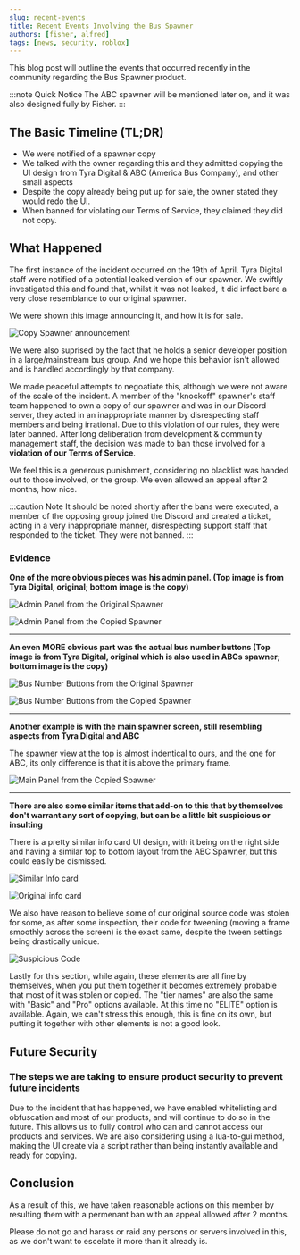 ```yaml
---
slug: recent-events
title: Recent Events Involving the Bus Spawner
authors: [fisher, alfred]
tags: [news, security, roblox]
---
```


This blog post will outline the events that occurred recently in the community regarding the Bus Spawner product.

:::note Quick Notice
The ABC spawner will be mentioned later on, and it was also designed fully by Fisher.
:::

## The Basic Timeline (TL;DR)

- We were notified of a spawner copy
- We talked with the owner regarding this and they admitted copying the UI design from Tyra Digital & ABC (America Bus Company), and other small aspects
- Despite the copy already being put up for sale, the owner stated they would redo the UI.
- When banned for violating our Terms of Service, they claimed they did not copy.

## What Happened

The first instance of the incident occurred on the 19th of April. Tyra Digital staff were notified of a potential leaked version of our spawner.
We swiftly investigated this and found that, whilst it was not leaked, it did infact bare a very close resemblance to our original spawner.

We were shown this image announcing it, and how it is for sale.

![Copy Spawner announcement](/img/blog/2022-04-21-recent-events/copy_sales_announcement.png)

We were also suprised by the fact that he holds a senior developer position in a large/mainstream bus group.
And we hope this behavior isn't allowed and is handled accordingly by that company.

We made peaceful attempts to negoatiate this, although we were not aware of the scale of the incident.
A member of the "knockoff" spawner's staff team happened to own a copy of our spawner and was in our Discord server, they acted in an inappropriate manner by
disrespecting staff members and being irrational. Due to this violation of our rules, they were later banned.
After long deliberation from development & community management staff, the decision was made to ban those involved for a **violation of our Terms of Service**.

We feel this is a generous punishment, considering no blacklist was handed out to those involved, or the group. We even allowed an appeal after 2 months, how nice.

:::caution Note
It should be noted shortly after the bans were executed, a member of the opposing group joined the Discord and created a ticket, acting in a very inappropriate manner, disrespecting
support staff that responded to the ticket. They were not banned.
:::

### Evidence

**One of the more obvious pieces was his admin panel. (Top image is from Tyra Digital, original; bottom image is the copy)**

![Admin Panel from the Original Spawner](/img/blog/2022-04-21-recent-events/original_admin.png)

![Admin Panel from the Copied Spawner](/img/blog/2022-04-21-recent-events/copy_admin.png)

---

**An even MORE obvious part was the actual bus number buttons (Top image is from Tyra Digital, original which is also used in ABCs spawner; bottom image is the copy)**

![Bus Number Buttons from the Original Spawner](/img/blog/2022-04-21-recent-events/original_bus_numbers.png)

![Bus Number Buttons from the Copied Spawner](/img/blog/2022-04-21-recent-events/copy_bus_numbers.png)

---

**Another example is with the main spawner screen, still resembling aspects from Tyra Digital and ABC**

The spawner view at the top is almost indentical to ours, and the one for ABC, its only difference is that it is above the primary frame.

![Main Panel from the Copied Spawner](/img/blog/2022-04-21-recent-events/copy_spawner.png)

---

**There are also some similar items that add-on to this that by themselves don't warrant any sort of copying, but can be a little bit suspicious or insulting**

There is a pretty similar info card UI design, with it being on the right side and having a similar top to bottom layout from the ABC Spawner, but this could easily be dismissed.

![Similar Info card](/img/blog/2022-04-21-recent-events/copy_spawner.png)

![Original info card](/img/blog/2022-04-21-recent-events/original_info.png)

We also have reason to believe some of our original source code was stolen for some, as after some inspection, their code for tweening (moving a frame smoothly across the screen)
is the exact same, despite the tween settings being drastically unique.

![Suspicious Code](/img/blog/2022-04-21-recent-events/copy_tweencode.png)

Lastly for this section, while again, these elements are all fine by themselves, when you put them together it becomes extremely probable that most of it was stolen or copied.
The "tier names" are also the same with "Basic" and "Pro" options available. At this time no "ELITE" option is available. Again, we can't stress this enough, this is fine on its own,
but putting it together with other elements is not a good look.

## Future Security

### The steps we are taking to ensure product security to prevent future incidents

Due to the incident that has happened, we have enabled whitelisting and obfuscation and most of our products, and will continue to do so in the future.
This allows us to fully control who can and cannot access our products and services.
We are also considering using a lua-to-gui method, making the UI create via a script rather than being instantly available and ready for copying.

## Conclusion

As a result of this, we have taken reasonable actions on this member by resulting them with a permenant ban with an appeal allowed after 2 months.

Please do not go and harass or raid any persons or servers involved in this, as we don't want to escelate it more than it already is.
